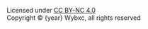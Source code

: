
Licensed under [CC BY-NC 4.0](https://creativecommons.org/licenses/by-nc/4.0/)<br />
Copyright &copy; {year} Wybxc, all rights reserved

